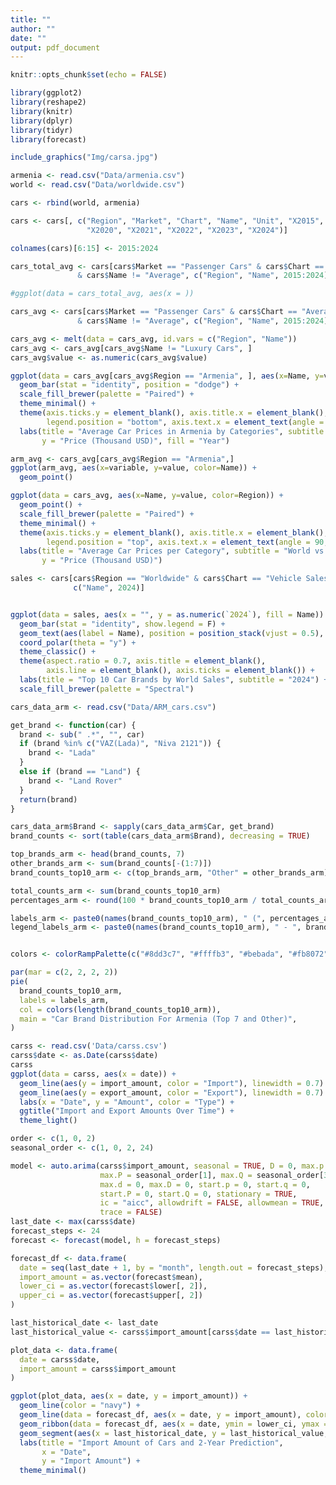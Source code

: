 ---
title: ""
author: ""
date: ""
output: pdf_document
---

```{r setup, include=FALSE}
knitr::opts_chunk$set(echo = FALSE)
```

```{r}
library(ggplot2)
library(reshape2)
library(knitr)
library(dplyr)
library(tidyr)
library(forecast)
```


```{r, fig.align='center'}
include_graphics("Img/carsa.jpg")
```



```{r}
armenia <- read.csv("Data/armenia.csv")
world <- read.csv("Data/worldwide.csv")

cars <- rbind(world, armenia)

cars <- cars[, c("Region", "Market", "Chart", "Name", "Unit", "X2015", "X2016", "X2017", "X2018", "X2019", 
                 "X2020", "X2021", "X2022", "X2023", "X2024")]

colnames(cars)[6:15] <- 2015:2024
```

```{r}
cars_total_avg <- cars[cars$Market == "Passenger Cars" & cars$Chart == "Average Price" 
               & cars$Name != "Average", c("Region", "Name", 2015:2024)]

#ggplot(data = cars_total_avg, aes(x = ))
```


```{r}
cars_avg <- cars[cars$Market == "Passenger Cars" & cars$Chart == "Average Price" 
               & cars$Name != "Average", c("Region", "Name", 2015:2024)]

cars_avg <- melt(data = cars_avg, id.vars = c("Region", "Name"))
cars_avg <- cars_avg[cars_avg$Name != "Luxury Cars", ]
cars_avg$value <- as.numeric(cars_avg$value)

ggplot(data = cars_avg[cars_avg$Region == "Armenia", ], aes(x=Name, y=value, fill=variable)) + 
  geom_bar(stat = "identity", position = "dodge") +
  scale_fill_brewer(palette = "Paired") +
  theme_minimal() +
  theme(axis.ticks.y = element_blank(), axis.title.x = element_blank(),
        legend.position = "bottom", axis.text.x = element_text(angle = 90, hjust = 1)) +
  labs(title = "Average Car Prices in Armenia by Categories", subtitle = "2015 - 2024",
       y = "Price (Thousand USD)", fill = "Year")

arm_avg <- cars_avg[cars_avg$Region == "Armenia",]
ggplot(arm_avg, aes(x=variable, y=value, color=Name)) + 
  geom_point()
```
\pagebreak

```{r}
ggplot(data = cars_avg, aes(x=Name, y=value, color=Region)) + 
  geom_point() +
  scale_fill_brewer(palette = "Paired") +
  theme_minimal() +
  theme(axis.ticks.y = element_blank(), axis.title.x = element_blank(),
        legend.position = "top", axis.text.x = element_text(angle = 90, hjust = 1)) +
  labs(title = "Average Car Prices per Category", subtitle = "World vs Armenia",
       y = "Price (Thousand USD)")
```

\pagebreak

```{r}
sales <- cars[cars$Region == "Worldwide" & cars$Chart == "Vehicle Sales by make" & cars$Unit == "percent", 
              c("Name", 2024)]


ggplot(data = sales, aes(x = "", y = as.numeric(`2024`), fill = Name)) + 
  geom_bar(stat = "identity", show.legend = F) +
  geom_text(aes(label = Name), position = position_stack(vjust = 0.5), size = 2.2) +
  coord_polar(theta = "y") +
  theme_classic() +
  theme(aspect.ratio = 0.7, axis.title = element_blank(), 
        axis.line = element_blank(), axis.ticks = element_blank()) +
  labs(title = "Top 10 Car Brands by World Sales", subtitle = "2024") +
  scale_fill_brewer(palette = "Spectral")
```

\pagebreak

```{r}
cars_data_arm <- read.csv("Data/ARM_cars.csv")

get_brand <- function(car) {
  brand <- sub(" .*", "", car)
  if (brand %in% c("VAZ(Lada)", "Niva 2121")) {
    brand <- "Lada"
  }
  else if (brand == "Land") {
    brand <- "Land Rover"
  }
  return(brand)
}

cars_data_arm$Brand <- sapply(cars_data_arm$Car, get_brand)
brand_counts <- sort(table(cars_data_arm$Brand), decreasing = TRUE)

top_brands_arm <- head(brand_counts, 7)
other_brands_arm <- sum(brand_counts[-(1:7)])
brand_counts_top10_arm <- c(top_brands_arm, "Other" = other_brands_arm)

total_counts_arm <- sum(brand_counts_top10_arm)
percentages_arm <- round(100 * brand_counts_top10_arm / total_counts_arm, 1)

labels_arm <- paste0(names(brand_counts_top10_arm), " (", percentages_arm, "%)")
legend_labels_arm <- paste0(names(brand_counts_top10_arm), " - ", brand_counts_top10_arm, " cars")


colors <- colorRampPalette(c("#8dd3c7", "#ffffb3", "#bebada", "#fb8072", "#80b1d3", "#fdb462", "#b3de69", "#fccde5", "#d9d9d9", "#bc80bd", "#ccebc5"))

par(mar = c(2, 2, 2, 2))
pie(
  brand_counts_top10_arm, 
  labels = labels_arm, 
  col = colors(length(brand_counts_top10_arm)),
  main = "Car Brand Distribution For Armenia (Top 7 and Other)",
)

```

```{r}
carss <- read.csv('Data/carss.csv')
carss$date <- as.Date(carss$date)
carss
ggplot(data = carss, aes(x = date)) +
  geom_line(aes(y = import_amount, color = "Import"), linewidth = 0.7) +
  geom_line(aes(y = export_amount, color = "Export"), linewidth = 0.7) +
  labs(x = "Date", y = "Amount", color = "Type") +
  ggtitle("Import and Export Amounts Over Time") +
  theme_light()
```

```{r}
order <- c(1, 0, 2)
seasonal_order <- c(1, 0, 2, 24)

model <- auto.arima(carss$import_amount, seasonal = TRUE, D = 0, max.p = order[1], max.q = order[3],
                    max.P = seasonal_order[1], max.Q = seasonal_order[3], max.order = 5,
                    max.d = 0, max.D = 0, start.p = 0, start.q = 0,
                    start.P = 0, start.Q = 0, stationary = TRUE,
                    ic = "aicc", allowdrift = FALSE, allowmean = TRUE,
                    trace = FALSE)
last_date <- max(carss$date)
forecast_steps <- 24
forecast <- forecast(model, h = forecast_steps)

forecast_df <- data.frame(
  date = seq(last_date + 1, by = "month", length.out = forecast_steps),
  import_amount = as.vector(forecast$mean),
  lower_ci = as.vector(forecast$lower[, 2]),
  upper_ci = as.vector(forecast$upper[, 2])
)

last_historical_date <- last_date
last_historical_value <- carss$import_amount[carss$date == last_historical_date]

plot_data <- data.frame(
  date = carss$date,
  import_amount = carss$import_amount
)

ggplot(plot_data, aes(x = date, y = import_amount)) +
  geom_line(color = "navy") +
  geom_line(data = forecast_df, aes(x = date, y = import_amount), color = "maroon") +
  geom_ribbon(data = forecast_df, aes(x = date, ymin = lower_ci, ymax = upper_ci), fill = "pink", alpha = 0.3) +
  geom_segment(aes(x = last_historical_date, y = last_historical_value, xend = min(forecast_df$date), yend = forecast_df$import_amount[1]), color = "navy") +
  labs(title = "Import Amount of Cars and 2-Year Prediction",
       x = "Date",
       y = "Import Amount") +
  theme_minimal()
```

